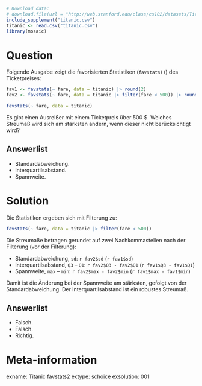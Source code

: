 ```r
# Download data:
# download.file(url = "http://web.stanford.edu/class/cs102/datasets/Titanic.csv", destfile = "titanic.csv" )
include_supplement("titanic.csv")
titanic <- read.csv("titanic.csv")
library(mosaic)
```

Question
========

Folgende Ausgabe zeigt die favorisierten Statistiken (`favstats()`) des Ticketpreises:

```r
fav1 <- favstats(~ fare, data = titanic) |> round(2)
fav2 <- favstats(~ fare, data = titanic |> filter(fare < 500)) |> round(2)
```


```r
favstats(~ fare, data = titanic)
```

Es gibt einen Ausreißer mit einem Ticketpreis über 500 \$.
Welches Streumaß wird sich am stärksten ändern, wenn dieser nicht berücksichtigt wird?

Answerlist
----------
* Standardabweichung.
* Interquartilsabstand.
* Spannweite.


Solution
========

Die Statistiken ergeben sich mit Filterung zu:

```r
favstats(~ fare, data = titanic |> filter(fare < 500))
```

Die Streumaße betragen gerundet auf zwei Nachkommastellen nach der Filterung (vor der Filterung): 

- Standardabweichung, `sd`: `r fav2$sd` (`r fav1$sd`)
- Interquartilsabstand, `Q3` -- `Q1`: `r fav2$Q3 - fav2$Q1` (`r fav1$Q3 - fav1$Q1`)
- Spannweite, `max` -- `min`: `r fav2$max - fav2$min` (`r fav1$max - fav1$min`)

Damit ist die Änderung bei der Spannweite am stärksten, gefolgt von der Standardabweichung. Der Interquartilsabstand ist ein robustes Streumaß.

Answerlist
----------
* Falsch.
* Falsch.
* Richtig.



Meta-information
================
exname: Titanic favstats2
extype: schoice
exsolution: 001